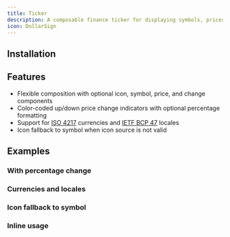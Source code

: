 ```yaml
---
title: Ticker
description: A composable finance ticker for displaying symbols, prices and changes
icon: DollarSign
---
```


<Preview path="ticker" />

## Installation

<Installer packageName="ticker" />

## Features

- Flexible composition with optional icon, symbol, price, and change components
- Color-coded up/down price change indicators with optional percentage formatting
- Support for [ISO 4217](https://en.wikipedia.org/wiki/ISO_4217) currencies and [IETF BCP 47](https://developer.mozilla.org/en-US/docs/Glossary/BCP_47_language_tag) locales
- Icon fallback to symbol when icon source is not valid

## Examples

### With percentage change

<Preview path="ticker-percent" />

### Currencies and locales

<Preview path="ticker-currency" />

### Icon fallback to symbol

<Preview path="ticker-fallback" />

### Inline usage

<Preview path="ticker-inline" />